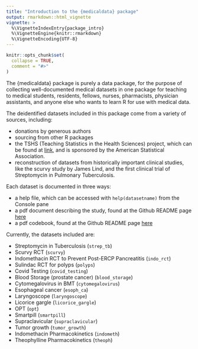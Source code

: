 ```yaml
---
title: "Introduction to the {medicaldata} package"
output: rmarkdown::html_vignette
vignette: >
  %\VignetteIndexEntry{package_intro}
  %\VignetteEngine{knitr::rmarkdown}
  %\VignetteEncoding{UTF-8}
---
```


```r
knitr::opts_chunk$set(
  collapse = TRUE,
  comment = "#>"
)

```

The {medicaldata} package is purely a data package, for the purpose of collecting well-documented medical datasets in one package for teaching to medical students, residents, fellows, nurses, pharmacists, physician assistants, and anyone else who wants to learn R for use with medical data. 

The deidentified datasets included in this package come from a variety of sources, including:

- donations by generous authors
- sourcing from other R packages
- the TSHS (Teaching Statistics in the Health Sciences) project, which can be found at [link](https://www.causeweb.org/tshs/), and is sponsored by the American Statistical Association. 
- reconstruction of datasets from historically important clinical studies, like the scurvy study by James Lind, and the first clinical trial of Streptomycin in Pulmonary Tuberculosis.

Each dataset is documented in three ways:

- a help file, which can be accessed with `help(datasetname)` from the Console pane 
- a pdf document describing the study, found at the Github README page [here](https://github.com/higgi13425/medicaldata)
- a pdf codebook, found at the Github README page [here](https://github.com/higgi13425/medicaldata)

Currently, the datasets included are:
 
- Streptomycin in Tuberculosis (`strep_tb`)
- Scurvy RCT (`scurvy`)
- Indomethacin RCT to Prevent Post-ERCP Pancreatitis (`indo_rct`)
- Sulindac RCT for polyps (`polyps`)
- Covid Testing (`covid_testing`)
- Blood Storage (prostate cancer) (`blood_storage`)
- Cytomegalovirus in BMT (`cytomegalovirus`)
- Esophageal cancer (`esoph_ca`)
- Laryngoscope (`laryngoscope`)
- Licorice gargle (`licorice_gargle`)
- OPT (`opt`)
- Smartpill (`smartpill`)
- Supraclavicular (`supraclavicular`)
- Tumor growth (`tumor_growth`)
- Indomethacin Pharmacokinetics (`indometh`)
- Theophylline Pharmacokinetics (`theoph`)
